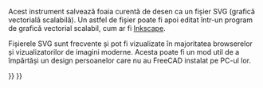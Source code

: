<languages/>
{{docnav|[[Drawing_SpreadsheetView|Spreadsheet View]]||[[Drawing_Workbench|Drawing Workbench]]|IconL=Drawing_SpreadsheetView.png|IconC=Workbench_Drawing.svg}}

{{GuiCommand/ro|Name=Drawing Save|Name/ro=Drawing Save|Workbenches=[[Drawing Workbench/ro|Drawing]], Complete|MenuLocation=Drawing → Export page...|Shortcut=none|SeeAlso=[[Drawing Open SVG|Drawing Open SVG]]}}

Acest instrument salvează foaia curentă de desen ca un fișier SVG (grafică vectorială scalabilă). Un astfel de fișier poate fi apoi editat într-un program de grafică vectorial scalabil, cum ar fi [http://www.inkscape.org Inkscape].

<div class="mw-translate-fuzzy">
Fișierele SVG sunt frecvente și pot fi vizualizate în majoritatea browserelor și vizualizatorilor de imagini moderne. Acesta poate fi un mod util de a împărtăși un design persoanelor care nu au FreeCAD instalat pe PC-ul lor.
</div>


{{docnav|[[Drawing_SpreadsheetView|Spreadsheet View]]||[[Drawing_Workbench|Drawing Workbench]]|IconL=Drawing_SpreadsheetView.png|IconC=Workbench_Drawing.svg}}

{{Drawing Tools navi{{#translation:}}}}
{{Userdocnavi{{#translation:}}}}